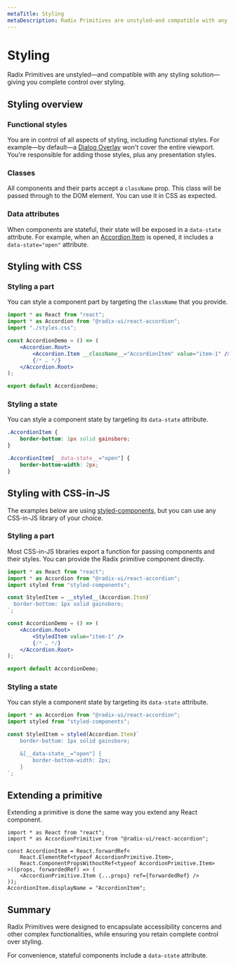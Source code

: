 ```yaml
---
metaTitle: Styling
metaDescription: Radix Primitives are unstyled—and compatible with any styling solution—giving you complete control over styling.
---
```


# Styling

<Description>
	Radix Primitives are unstyled—and compatible with any styling solution—giving
	you complete control over styling.
</Description>

## Styling overview

### Functional styles

You are in control of all aspects of styling, including functional styles. For example—by default—a [Dialog Overlay](../components/dialog) won't cover the entire viewport. You're responsible for adding those styles, plus any presentation styles.

### Classes

All components and their parts accept a `className` prop. This class will be passed through to the DOM element. You can use it in CSS as expected.

### Data attributes

When components are stateful, their state will be exposed in a `data-state` attribute. For example, when an [Accordion Item](../components/accordion) is opened, it includes a `data-state="open"` attribute.

## Styling with CSS

### Styling a part

You can style a component part by targeting the `className` that you provide.

```jsx line=3,7
import * as React from "react";
import * as Accordion from "@radix-ui/react-accordion";
import "./styles.css";

const AccordionDemo = () => (
	<Accordion.Root>
		<Accordion.Item __className__="AccordionItem" value="item-1" />
		{/* … */}
	</Accordion.Root>
);

export default AccordionDemo;
```

### Styling a state

You can style a component state by targeting its `data-state` attribute.

```css
.AccordionItem {
	border-bottom: 1px solid gainsboro;
}

.AccordionItem[__data-state__="open"] {
	border-bottom-width: 2px;
}
```

## Styling with CSS-in-JS

The examples below are using [styled-components](https://styled-components.com/), but you can use any CSS-in-JS library of your choice.

### Styling a part

Most CSS-in-JS libraries export a function for passing components and their styles. You can provide the Radix primitive component directly.

```jsx line=5-7,11
import * as React from "react";
import * as Accordion from "@radix-ui/react-accordion";
import styled from "styled-components";

const StyledItem = __styled__(Accordion.Item)`
  border-bottom: 1px solid gainsboro;
`;

const AccordionDemo = () => (
	<Accordion.Root>
		<StyledItem value="item-1" />
		{/* … */}
	</Accordion.Root>
);

export default AccordionDemo;
```

### Styling a state

You can style a component state by targeting its `data-state` attribute.

```jsx
import * as Accordion from "@radix-ui/react-accordion";
import styled from "styled-components";

const StyledItem = styled(Accordion.Item)`
	border-bottom: 1px solid gainsboro;

	&[__data-state__="open"] {
		border-bottom-width: 2px;
	}
`;
```

## Extending a primitive

Extending a primitive is done the same way you extend any React component.

```tsx
import * as React from "react";
import * as AccordionPrimitive from "@radix-ui/react-accordion";

const AccordionItem = React.forwardRef<
	React.ElementRef<typeof AccordionPrimitive.Item>,
	React.ComponentPropsWithoutRef<typeof AccordionPrimitive.Item>
>((props, forwardedRef) => (
	<AccordionPrimitive.Item {...props} ref={forwardedRef} />
));
AccordionItem.displayName = "AccordionItem";
```

## Summary

Radix Primitives were designed to encapsulate accessibility concerns and other complex functionalities, while ensuring you retain complete control over styling.

For convenience, stateful components include a `data-state` attribute.
